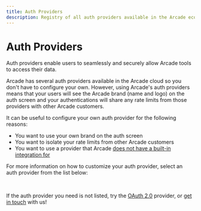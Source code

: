 ```yaml
---
title: Auth Providers
description: Registry of all auth providers available in the Arcade ecosystem
---
```


# Auth Providers


Auth providers enable users to seamlessly and securely allow Arcade tools to access their data.

Arcade has several auth providers available in the Arcade cloud so you don't have to configure your own.
However, using Arcade's auth providers means that your users will see the Arcade brand (name and logo) on
the auth screen and your authentications will share any rate limits from those providers with other Arcade
customers.

It can be useful to configure your own auth provider for the following reasons:

- You want to use your own brand on the auth screen
- You want to isolate your rate limits from other Arcade customers
- You want to use a provider that Arcade [does not have a built-in integration for](/home/auth-providers/oauth2)

For more information on how to customize your auth provider, select an auth provider from the list below:

<br />

<div className="grid grid-cols-1 gap-4 sm:grid-cols-2 lg:grid-cols-3">
  <ToolCard
    name="Atlassian"
    image="atlassian"
    summary="Authorize tools and agents with Atlassian"
    link="/home/auth-providers/atlassian"
    category="Auth"
  />
  <ToolCard
    name="Discord"
    image="discord"
    summary="Authorize tools and agents with Discord in a user's context"
    link="/home/auth-providers/discord"
    category="Auth"
  />
  <ToolCard
    name="Dropbox"
    image="dropbox"
    summary="Authorize tools and agents with Dropbox in a user's context"
    link="/home/auth-providers/dropbox"
    category="Auth"
  />
  <ToolCard
    name="GitHub"
    image="github"
    summary="Authorize tools and agents with GitHub, including private repositories"
    link="/home/auth-providers/github"
    category="Auth"
  />
  <ToolCard
    name="Google"
    image="google"
    summary="Authorize tools and agents with Google: Gmail, Calendar, YouTube, Drive, and more"
    link="/home/auth-providers/google"
    category="Auth"
  />
  <ToolCard
    name="HubSpot"
    image="hubspot"
    summary="Authorize tools and agents with HubSpot"
    link="/home/auth-providers/hubspot"
    category="Auth"
  />
  <ToolCard
    name="LinkedIn"
    image="linkedin"
    summary="Authorize tools and agents with LinkedIn"
    link="/home/auth-providers/linkedin"
    category="Auth"
  />
  <ToolCard
    name="Microsoft"
    image="msft"
    summary="Authorize tools and agents with Microsoft Graph"
    link="/home/auth-providers/microsoft"
    category="Auth"
  />
  <ToolCard
    name="Notion"
    image="notion"
    summary="Authorize tools and agents with Notion"
    link="/home/auth-providers/notion"
    category="Auth"
  />
  <ToolCard
    name="Reddit"
    image="reddit"
    summary="Authorize tools and agents with Reddit"
    link="/home/auth-providers/reddit"
    category="Auth"
  />
  <ToolCard
    name="Slack"
    image="slack"
    summary="Authorize tools and agents with Slack"
    link="/home/auth-providers/slack"
    category="Auth"
  />
  <ToolCard
    name="Spotify"
    image="spotify"
    summary="Authorize tools and agents with Spotify"
    link="/home/auth-providers/spotify"
    category="Auth"
  />
  <ToolCard
    name="Twitch"
    image="twitch"
    summary="Authorize tools and agents with Twitch"
    link="/home/auth-providers/twitch"
    category="Auth"
  />
  <ToolCard
    name="X"
    image="twitter"
    summary="Authorize tools and agents with X (Twitter)"
    link="/home/auth-providers/x"
    category="Auth"
  />
  <ToolCard
    name="Zoom"
    image="zoom_fav.svg"
    summary="Authorize tools and agents with Zoom"
    link="/home/auth-providers/zoom"
    category="Auth"
  />
  <ToolCard
    name="OAuth 2.0"
    image="oauth2"
    summary="Authorize tools and agents with any OAuth 2.0-compatible provider"
    link="/home/auth-providers/oauth2"
    category="Auth"
  />
</div>

If the auth provider you need is not listed, try the [OAuth 2.0](/home/auth-providers/oauth2) provider, or [get in touch](mailto:contact@arcade.dev) with us!
